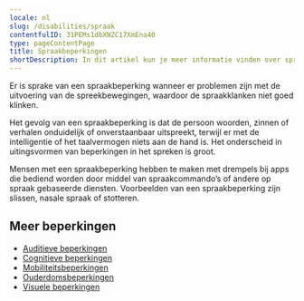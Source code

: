 ```yaml
---
locale: nl
slug: /disabilities/spraak
contentfulID: 31PEMs1dbXNZC17XmEna40
type: pageContentPage
title: Spraakbeperkingen
shortDescription: In dit artikel kun je meer informatie vinden over spraakbeperkingen.
---
```


Er is sprake van een spraakbeperking wanneer er problemen zijn met de uitvoering van de spreekbewegingen, waardoor de spraakklanken niet goed klinken.

Het gevolg van een spraakbeperking is dat de persoon woorden, zinnen of verhalen onduidelijk of onverstaanbaar uitspreekt, terwijl er met de intelligentie of het taalvermogen niets aan de hand is.
Het onderscheid in uitingsvormen van beperkingen in het spreken is groot.

Mensen met een spraakbeperking hebben te maken met drempels bij apps die bediend worden door middel van spraakcommando’s of andere op spraak gebaseerde diensten. Voorbeelden van een spraakbeperking zijn slissen, nasale spraak of stotteren.

## Meer beperkingen

- [Auditieve beperkingen](https://appt.org/nl/articles/disabilities/hearing)
- [Cognitieve beperkingen](https://appt.org/nl/articles/disabilities/cognitive)
- [Mobiliteitsbeperkingen](https://appt.org/nl/articles/disabilities/mobility)
- [Ouderdomsbeperkingen](https://appt.org/nl/articles/disabilities/aging)
- [Visuele beperkingen](https://appt.org/nl/articles/disabilities/visual)